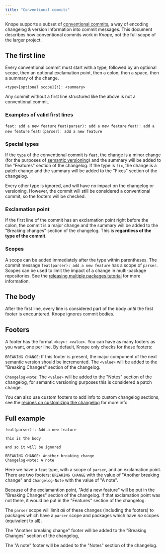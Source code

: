 ```yaml
---
title: "Conventional commits"
---
```



Knope supports a subset of [conventional commits](https://www.conventionalcommits.org/en/v1.0.0/),
a way of encoding changelog & version information into commit messages.
This document describes how conventional commits work _in Knope_, not the full scope of the larger project.

## The first line

Every conventional commit must start with a type,
followed by an optional scope, then an optional exclamation point, then a colon, then a space, then a summary of the change.

```text
<type>[optional scope][!]: <summary>
```

Any commit without a first line structured like the above is not a conventional commit.

### Examples of valid first lines

<Tabs>
  <TabItem label="Basic">
    <code>feat: add a new feature</code>
  </TabItem>
  <TabItem label="With scope">
    <code>feat(parser): add a new feature</code>
  </TabItem>
  <TabItem label="With exclamation point">
    <code>feat!: add a new feature</code>
  </TabItem>
  <TabItem label="With scope and exclamation point">
    <code>feat!(parser): add a new feature</code>
  </TabItem>
</Tabs>

### Special types

If the `type` of the conventional commit is `feat`, the change is a minor change
(for the purposes of [semantic versioning](/reference/concepts/semantic-versioning)) and the summary will be added to the "Features"
section of the changelog.
If the type is `fix`, the change is a patch change and the summary will be added to the "Fixes" section of the changelog.

Every other type is ignored, and will have no impact on the changelog or versioning.
However, the commit will still be considered a conventional commit, so the footers will be checked.

### Exclamation point

If the first line of the commit has an exclamation point right before the colon,
the commit is a major change and the summary will be added to the "Breaking changes"
section of the changelog.
This is **regardless of the type of the commit**.

### Scopes

A scope can be added immediately after the type within parentheses.
The commit message `feat(parser): add a new feature` has a scope of `parser`.
Scopes can be used to limit the impact of a change in multi-package repositories.
See the [releasing multiple packages tutorial](/tutorials/releasing-multiple-packages) for more information.

## The body

After the first line, every line is considered part of the body _until_ the first footer is encountered. Knope ignores commit bodies.

## Footers

A footer has the format `<key>: <value>`.
You can have as many footers as you want, one per line.
By default, Knope only checks for these footers:

`BREAKING CHANGE`: If this footer is present, the major component of the next semantic version should be incremented.
The `<value>` will be added to the "Breaking Changes" section of the changelog.

`Changelog-Note`: The `<value>` will be added to the "Notes" section of the changelog, for semantic versioning purposes
this is considered a patch change.

You can also use custom footers to add info to custom changelog sections,
see the [recipes on customizing the changelog](/recipes/customizing-changelogs) for more info.

## Full example

```text
feat(parser)!: Add a new feature

This is the body

and so it will be ignored

BREAKING CHANGE: Another breaking change
Changelog-Note: A note
```

Here we have a `feat` type, with a scope of `parser`, and an exclamation point. There are two footers: `BREAKING CHANGE`
with the value of "Another breaking change" and `Changelog-Note` with the value of "A note".

Because of the exclamantion point, "Add a new feature" will be put in the "Breaking Changes" section of the changelog.
If that exclamation point was not there, it would be put in the "Features" section of the changelog.

The `parser` scope will limit _all_ of these changes
(including the footers) to packages which have a `parser` scope and packages which have _no_ scopes (equivalent to all).

The "Another breaking change" footer will be added to the "Breaking Changes" section of the changelog,

The "A note" footer will be added to the "Notes" section of the changelog.
